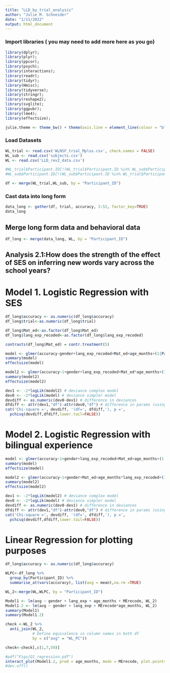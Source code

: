 ```yaml
---
title: "LLD_by_trial_analysis"
author: "Julie M. Schneider"
date: "1/11/2022"
output: html_document
---
```


### Import libraries ( you may need to add more here as you go)
```r
library(dplyr);
library(plyr);
library(ppcor);
library(psych);
library(interactions);
library(readr);
library(tidyr);
library(Hmisc);
library(tidyverse);
library(stringr);
library(reshape2);
library(svglite);
library(ggpubr);
library(lme4);
library(effectsize);

julie.theme <- theme_bw() + theme(axis.line = element_line(colour = "black"), panel.grid.minor = element_blank(), panel.grid.major = element_blank(), panel.border = element_blank(), panel.background = element_blank(), legend.title= element_blank())  #custom graphics theme for ggplot2
```

### Load Datasets
```r
WL_trial <- read.csv('WLNSF_trial_Mplus.csv', check.names = FALSE)
WL_sub <- read.csv('subjects.csv')
WL <- read.csv('LLD_rev2_data.csv')

#WL_trial$Participant.ID[!(WL_trial$Participant.ID %in% WL_sub$Participant.ID)]
#WL_sub$Participant.ID[!(WL_sub$Participant.ID %in% WL_trial$Participant.ID)]

df <- merge(WL_trial,WL_sub, by = "Participant_ID")
```

### Cast data into long form
```r
data_long <- gather(df, trial, accuracy, 3:52, factor_key=TRUE)
data_long
```
## Merge long form data and behavioral data
```r
df_long <- merge(data_long, WL, by = "Participant_ID")
```

## Analysis 2.1:How does the strength of the effect of SES on inferring new words vary across the school years?
# Model 1. Logistic Regression with SES
```r
df_long$accuracy <- as.numeric(df_long$accuracy)
df_long$trial<-as.numeric(df_long$trial)

df_long$Mat_ed<-as.factor(df_long$Mat_ed)
df_long$lang_exp_recoded<-as.factor(df_long$lang_exp_recoded)

contrasts(df_long$Mat_ed) = contr.treatment(5)

model <- glmer(accuracy~gender+lang_exp_recoded+Mat_ed+age_months+(1|Participant_ID),family=binomial(link='logit'),data=df_long)
summary(model)
effectsize(model)

model2 <- glmer(accuracy~1+gender+lang_exp_recoded+Mat_ed*age_months+(1|Participant_ID),family=binomial(link='logit'),data=df_long)
summary(model2)
effectsize(model2)

dev1 <- -2*logLik(model2) # deviance complex model
dev0 <- -2*logLik(model) # deviance simpler model
devdiff <- as.numeric(dev0-dev1) # difference in deviances
dfdiff <- attr(dev1,"df")-attr(dev0,"df") # difference in params (using dfs)
cat('Chi-square =', devdiff, '(df=', dfdiff,'), p =', 
  pchisq(devdiff,dfdiff,lower.tail=FALSE))
```
# Model 2. Logistic Regression with bilingual experience
```r
model <- glmer(accuracy~1+gender+lang_exp_recoded+Mat_ed+age_months+(1|Participant_ID),family=binomial(link='logit'),data=df_long)
summary(model)
effectsize(model)

model2 <- glmer(accuracy~1+gender+Mat_ed+age_months*lang_exp_recoded+(1|Participant_ID),family=binomial(link='logit'),data=df_long)
summary(model2)
effectsize(model2)

dev1 <- -2*logLik(model2) # deviance complex model
dev0 <- -2*logLik(model) # deviance simpler model
devdiff <- as.numeric(dev0-dev1) # difference in deviances
dfdiff <- attr(dev1,"df")-attr(dev0,"df") # difference in params (using dfs)
cat('Chi-square =', devdiff, '(df=', dfdiff,'), p =', 
  pchisq(devdiff,dfdiff,lower.tail=FALSE))
```

# Linear Regression for plotting purposes
```r
df_long$accuracy <- as.numeric(df_long$accuracy)

WLPC<-df_long %>%
  group_by(Participant_ID) %>%
  summarise_at(vars(accuracy), list(avg = mean),na.rm =TRUE)

WL_2<-merge(WL,WLPC, by = "Participant_ID")

Model1 <- lm(avg ~ gender + lang_exp + age_months + MErecode, WL_2)
Model1.2 <- lm(avg ~ gender + lang_exp + MErecode*age_months, WL_2)
summary(Model1)
summary(Model1.2)

check <-WL_2 %>%
  anti_join(WL_2, 
            # Define equivalence in column names in both df
            by = c("avg" = "WL_PC"))

check<-check[,c(1,7,59)]

#pdf("Figs/Q1_regression.pdf")
interact_plot(Model1.2, pred = age_months, modx = MErecode, plot.points = TRUE)
#dev.off()
```





